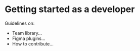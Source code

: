 
<Meta title="3. Develop/1. Set up" />

# Getting started as a developer

Guidelines on:

- Team library...
- Figma plugins...
- How to contribute...
